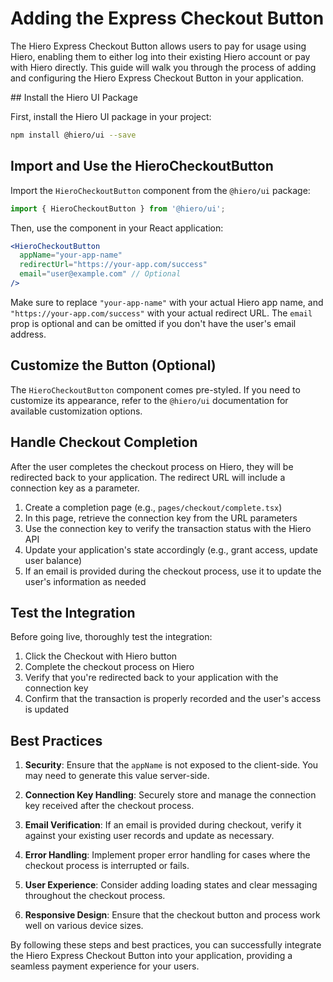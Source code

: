
# Adding the Express Checkout Button

The Hiero Express Checkout Button allows users to pay for usage using Hiero, enabling them to either log into their existing Hiero account or pay with Hiero directly. This guide will walk you through the process of adding and configuring the Hiero Express Checkout Button in your application.

<Steps>
## Install the Hiero UI Package

First, install the Hiero UI package in your project:

```bash copy
npm install @hiero/ui --save
```

## Import and Use the HieroCheckoutButton

Import the `HieroCheckoutButton` component from the `@hiero/ui` package:

```jsx copy
import { HieroCheckoutButton } from '@hiero/ui';
```

Then, use the component in your React application:

```jsx copy
<HieroCheckoutButton 
  appName="your-app-name"
  redirectUrl="https://your-app.com/success"
  email="user@example.com" // Optional
/>
```

Make sure to replace `"your-app-name"` with your actual Hiero app name, and `"https://your-app.com/success"` with your actual redirect URL. The `email` prop is optional and can be omitted if you don't have the user's email address.

## Customize the Button (Optional)

The `HieroCheckoutButton` component comes pre-styled. If you need to customize its appearance, refer to the `@hiero/ui` documentation for available customization options.

## Handle Checkout Completion

After the user completes the checkout process on Hiero, they will be redirected back to your application. The redirect URL will include a connection key as a parameter.

1. Create a completion page (e.g., `pages/checkout/complete.tsx`)
2. In this page, retrieve the connection key from the URL parameters
3. Use the connection key to verify the transaction status with the Hiero API
4. Update your application's state accordingly (e.g., grant access, update user balance)
5. If an email is provided during the checkout process, use it to update the user's information as needed

## Test the Integration

Before going live, thoroughly test the integration:

1. Click the Checkout with Hiero button
2. Complete the checkout process on Hiero
3. Verify that you're redirected back to your application with the connection key
4. Confirm that the transaction is properly recorded and the user's access is updated

</Steps>

## Best Practices

1. **Security**: Ensure that the `appName` is not exposed to the client-side. You may need to generate this value server-side.

2. **Connection Key Handling**: Securely store and manage the connection key received after the checkout process.

3. **Email Verification**: If an email is provided during checkout, verify it against your existing user records and update as necessary.

4. **Error Handling**: Implement proper error handling for cases where the checkout process is interrupted or fails.

5. **User Experience**: Consider adding loading states and clear messaging throughout the checkout process.

6. **Responsive Design**: Ensure that the checkout button and process work well on various device sizes.


By following these steps and best practices, you can successfully integrate the Hiero Express Checkout Button into your application, providing a seamless payment experience for your users.


